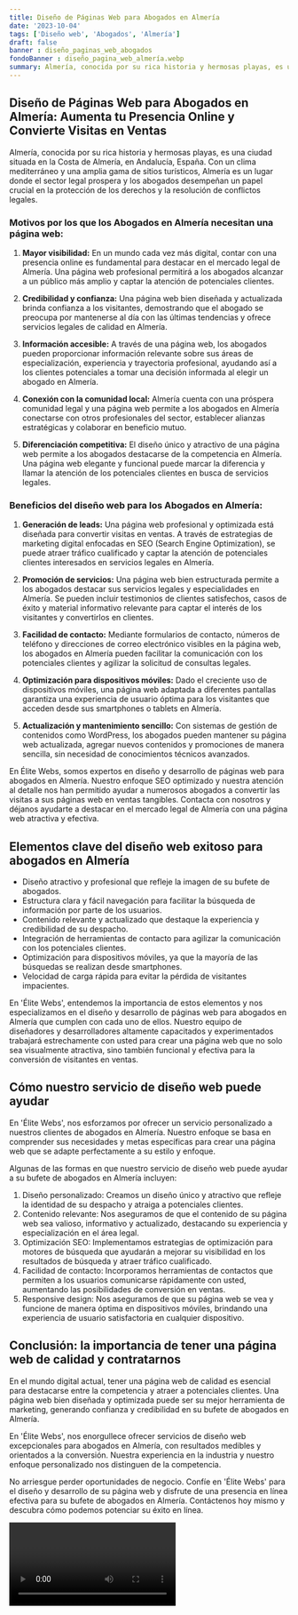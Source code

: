 ```yaml
---
title: Diseño de Páginas Web para Abogados en Almería
date: '2023-10-04'
tags: ['Diseño web', 'Abogados', 'Almería']
draft: false
banner : diseño_paginas_web_abogados
fondoBanner : diseño_pagina_web_almería.webp
summary: Almería, conocida por su rica historia y hermosas playas, es una ciudad situada en la Costa de Almería, en Andalucía, España. Con un clima mediterráneo y una amplia gama de sitios turísticos, Almería es un lugar donde el sector legal prospera y los abogados desempeñan un papel crucial en la protección de los derechos y la resolución de conflictos legales.
---
```


## Diseño de Páginas Web para Abogados en Almería: Aumenta tu Presencia Online y Convierte Visitas en Ventas

Almería, conocida por su rica historia y hermosas playas, es una ciudad situada en la Costa de Almería, en Andalucía, España. Con un clima mediterráneo y una amplia gama de sitios turísticos, Almería es un lugar donde el sector legal prospera y los abogados desempeñan un papel crucial en la protección de los derechos y la resolución de conflictos legales.

### Motivos por los que los Abogados en Almería necesitan una página web:

1. **Mayor visibilidad:** En un mundo cada vez más digital, contar con una presencia online es fundamental para destacar en el mercado legal de Almería. Una página web profesional permitirá a los abogados alcanzar a un público más amplio y captar la atención de potenciales clientes.

2. **Credibilidad y confianza:** Una página web bien diseñada y actualizada brinda confianza a los visitantes, demostrando que el abogado se preocupa por mantenerse al día con las últimas tendencias y ofrece servicios legales de calidad en Almería.

3. **Información accesible:** A través de una página web, los abogados pueden proporcionar información relevante sobre sus áreas de especialización, experiencia y trayectoria profesional, ayudando así a los clientes potenciales a tomar una decisión informada al elegir un abogado en Almería.

4. **Conexión con la comunidad local:** Almería cuenta con una próspera comunidad legal y una página web permite a los abogados en Almería conectarse con otros profesionales del sector, establecer alianzas estratégicas y colaborar en beneficio mutuo.

5. **Diferenciación competitiva:** El diseño único y atractivo de una página web permite a los abogados destacarse de la competencia en Almería. Una página web elegante y funcional puede marcar la diferencia y llamar la atención de los potenciales clientes en busca de servicios legales.

### Beneficios del diseño web para los Abogados en Almería:

1. **Generación de leads:** Una página web profesional y optimizada está diseñada para convertir visitas en ventas. A través de estrategias de marketing digital enfocadas en SEO (Search Engine Optimization), se puede atraer tráfico cualificado y captar la atención de potenciales clientes interesados en servicios legales en Almería.

2. **Promoción de servicios:** Una página web bien estructurada permite a los abogados destacar sus servicios legales y especialidades en Almería. Se pueden incluir testimonios de clientes satisfechos, casos de éxito y material informativo relevante para captar el interés de los visitantes y convertirlos en clientes.

3. **Facilidad de contacto:** Mediante formularios de contacto, números de teléfono y direcciones de correo electrónico visibles en la página web, los abogados en Almería pueden facilitar la comunicación con los potenciales clientes y agilizar la solicitud de consultas legales.

4. **Optimización para dispositivos móviles:** Dado el creciente uso de dispositivos móviles, una página web adaptada a diferentes pantallas garantiza una experiencia de usuario óptima para los visitantes que acceden desde sus smartphones o tablets en Almería.

5. **Actualización y mantenimiento sencillo:** Con sistemas de gestión de contenidos como WordPress, los abogados pueden mantener su página web actualizada, agregar nuevos contenidos y promociones de manera sencilla, sin necesidad de conocimientos técnicos avanzados.

En Élite Webs, somos expertos en diseño y desarrollo de páginas web para abogados en Almería. Nuestro enfoque SEO optimizado y nuestra atención al detalle nos han permitido ayudar a numerosos abogados a convertir las visitas a sus páginas web en ventas tangibles. Contacta con nosotros y déjanos ayudarte a destacar en el mercado legal de Almería con una página web atractiva y efectiva.

<GifSeo />

<Cta />

## Elementos clave del diseño web exitoso para abogados en Almería

- Diseño atractivo y profesional que refleje la imagen de su bufete de abogados.
- Estructura clara y fácil navegación para facilitar la búsqueda de información por parte de los usuarios.
- Contenido relevante y actualizado que destaque la experiencia y credibilidad de su despacho.
- Integración de herramientas de contacto para agilizar la comunicación con los potenciales clientes.
- Optimización para dispositivos móviles, ya que la mayoría de las búsquedas se realizan desde smartphones.
- Velocidad de carga rápida para evitar la pérdida de visitantes impacientes.

En 'Élite Webs', entendemos la importancia de estos elementos y nos especializamos en el diseño y desarrollo de páginas web para abogados en Almería que cumplen con cada uno de ellos. Nuestro equipo de diseñadores y desarrolladores altamente capacitados y experimentados trabajará estrechamente con usted para crear una página web que no solo sea visualmente atractiva, sino también funcional y efectiva para la conversión de visitantes en ventas.

## Cómo nuestro servicio de diseño web puede ayudar

En 'Élite Webs', nos esforzamos por ofrecer un servicio personalizado a nuestros clientes de abogados en Almería. Nuestro enfoque se basa en comprender sus necesidades y metas específicas para crear una página web que se adapte perfectamente a su estilo y enfoque.

Algunas de las formas en que nuestro servicio de diseño web puede ayudar a su bufete de abogados en Almería incluyen:

1. Diseño personalizado: Creamos un diseño único y atractivo que refleje la identidad de su despacho y atraiga a potenciales clientes.
2. Contenido relevante: Nos aseguramos de que el contenido de su página web sea valioso, informativo y actualizado, destacando su experiencia y especialización en el área legal.
3. Optimización SEO: Implementamos estrategias de optimización para motores de búsqueda que ayudarán a mejorar su visibilidad en los resultados de búsqueda y atraer tráfico cualificado.
4. Facilidad de contacto: Incorporamos herramientas de contactos que permiten a los usuarios comunicarse rápidamente con usted, aumentando las posibilidades de conversión en ventas.
5. Responsive design: Nos aseguramos de que su página web se vea y funcione de manera óptima en dispositivos móviles, brindando una experiencia de usuario satisfactoria en cualquier dispositivo.

## Conclusión: la importancia de tener una página web de calidad y contratarnos

En el mundo digital actual, tener una página web de calidad es esencial para destacarse entre la competencia y atraer a potenciales clientes. Una página web bien diseñada y optimizada puede ser su mejor herramienta de marketing, generando confianza y credibilidad en su bufete de abogados en Almería.

En 'Élite Webs', nos enorgullece ofrecer servicios de diseño web excepcionales para abogados en Almería, con resultados medibles y orientados a la conversión. Nuestra experiencia en la industria y nuestro enfoque personalizado nos distinguen de la competencia.

No arriesgue perder oportunidades de negocio. Confíe en 'Élite Webs' para el diseño y desarrollo de su página web y disfrute de una presencia en línea efectiva para su bufete de abogados en Almería. Contáctenos hoy mismo y descubra cómo podemos potenciar su éxito en línea.

<Video />

<CtaBot job='Abogados' city='Almería'/>

<Gmaps query='Almería+españa+maps' />